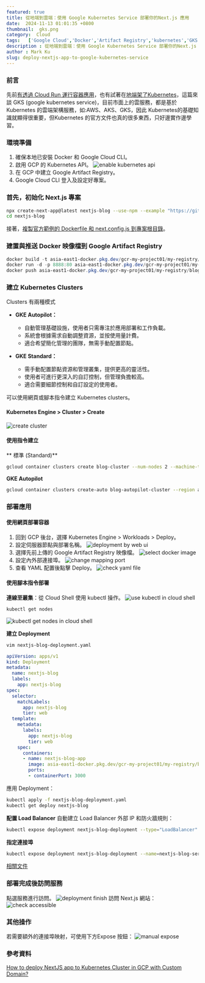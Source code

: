 ```yaml
---
featured: true
title: 從地端到雲端：使用 Google Kubernetes Service 部署你的Next.js 應用
date:  2024-11-13 01:01:35 +0800
thumbnail:  gks.png
category:  Cloud  
tags:   ['Google Cloud','Docker','Artifact Registry','kubernetes','GKS']
description : 從地端到雲端：使用 Google Kubernetes Service 部署你的Next.js 應用
author : Mark Ku
slug: deploy-nextjs-app-to-google-kubernetes-service
---
```

### 前言
先前[有透過 Cloud Run 運行容器應用](https://blog.markkulab.net/on-prem-to-cloud-gcp-docker-deployment-artifact-registry-cloud-run/)，也有試著在[地端架了Kubernetes](https://blog.markkulab.net/enable-docker-2375-port-in-ubuntu22/)，這篇來談 GKS (google kubernetes service)，目前市面上的雲服務，都是基於 Kubernetes 的雲端架構服務，如:AWS、AKS、GKS，因此 Kubernetes的基礎知識就顯得很重要，但Kubernetes 的官方文件也真的很多東西，只好邊實作邊學習。

### 環境準備
1. 確保本地已安裝 Docker 和 Google Cloud CLI。
2. 啟用 GCP 的 Kubernetes API。
   ![enable kubernetes api](enable-kubernetes-api.png)
3. 在 GCP 中建立 Google Artifact Registry。
4. Google Cloud CLI 登入及設定好專案。

### 首先，初始化 Next.js 專案
```bash
npx create-next-app@latest nextjs-blog --use-npm --example "https://github.com/vercel/next-learn/tree/main/basics/learn-starter"
cd nextjs-blog
```

接著，[複製官方範例的 Dockerfile 和 next.config.js 到專案根目錄](https://github.com/vercel/next.js/tree/canary/examples/with-docker)。

### 建置與推送 Docker 映像檔到 Google Artifact Registry
```powershell
docker build -t asia-east1-docker.pkg.dev/gcr-my-project01/my-registry/blog:v2 .
docker run -d -p 8888:80 asia-east1-docker.pkg.dev/gcr-my-project01/my-registry/blog:v2
docker push asia-east1-docker.pkg.dev/gcr-my-project01/my-registry/blog:v2
```

### 建立 Kubernetes Clusters
Clusters 有兩種模式
- **GKE Autopilot：**  
  - 自動管理基礎設施，使用者只需專注於應用部署和工作負載。
  - 系統會根據需求自動調整資源，並按使用量計費。
  - 適合希望簡化管理的團隊，無需手動配置節點。

- **GKE Standard：**  
  - 需手動配置節點資源和管理叢集，提供更高的靈活性。
  - 使用者可進行更深入的自訂控制，但管理負擔較高。
  - 適合需要細節控制和自訂設定的使用者。  

可以使用網頁或腳本指令建立 Kubernetes clusters。
#### Kubernetes Engine > Cluster > Create
![create cluster](create-cluster.png)

#### 使用指令建立
** 標準 (Standard)**
```bash
gcloud container clusters create blog-cluster --num-nodes 2 --machine-type n1-standard-1 --zone asia-east1-a
```

**GKE Autopilot**
```bash
gcloud container clusters create-auto blog-autopilot-cluster --region asia-east1
```
### 部署應用
#### 使用網頁部署容器
1. 回到 GCP 後台，選擇 Kubernetes Engine > Workloads > Deploy。
2. 設定伺服器節點與部署名稱。
   ![deployment by web ui](deployment-by-web-ui.png)
3. 選擇先前上傳的 Google Artifact Registry 映像檔。
   ![select docker image](select-docker-image.png)
4. 設定內外部連接埠。
   ![change mapping port](change-mapping-port.png)
5. 查看 YAML 配置後點擊 Deploy。
   ![check yaml file](check-yaml.png)

#### 使用腳本指令部署
**連線至叢集**：從 Cloud Shell 使用 kubectl 操作。
![use kubectl in cloud shell](use-kubectl-in-cloud-shell.png)
```bash
kubectl get nodes
```

![kubectl get nodes in cloud shell](kubectl-get-nodes-in-cloud-shell.png)

**建立 Deployment**
```bash
vim nextjs-blog-deployment.yaml
```

```yaml
apiVersion: apps/v1
kind: Deployment
metadata:
  name: nextjs-blog
  labels:
    app: nextjs-blog
spec:
  selector:
    matchLabels:
      app: nextjs-blog
      tier: web
  template:
    metadata:
      labels:
        app: nextjs-blog
        tier: web
    spec:
      containers:
      - name: nextjs-blog-app
        image: asia-east1-docker.pkg.dev/gcr-my-project01/my-registry/blog:v2
        ports:
        - containerPort: 3000
```

應用 Deployment：
```bash
kubectl apply -f nextjs-blog-deployment.yaml
kubectl get deploy nextjs-blog
```

**配置 Load Balancer**
自動建立 Load Balancer 外部 IP 和防火牆規則：
```bash
kubectl expose deployment nextjs-blog-deployment --type="LoadBalancer"
```

**指定連接埠**
```bash
kubectl expose deployment nextjs-blog-deployment --name=nextjs-blog-service --port=80 --target-port=3000 --type=LoadBalancer
```
[相關文件](https://kubernetes.io/docs/tasks/access-application-cluster/create-external-load-balancer/)


### 部署完成後訪問服務
點選服務進行訪問。
![deployment finish](deployment-finish)
訪問 Next.js 網站：
![check accessible](check-accessible.png)

### 其他操作
若需要額外的連接埠映射，可使用下方Expose 按鈕：
![manual expose](manual-expose.png)

### 參考資料
[How to deploy NextJS app to Kubernetes Cluster in GCP with Custom Domain?](https://walkthrough.so/pblc/FHQPWEGGWSPT/how-to-deploy-nextjs-app-to-kubernetes-cluster-in-gcp-with-custom-domain?sn=7)






